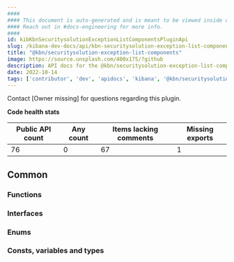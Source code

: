 ```yaml
---
####
#### This document is auto-generated and is meant to be viewed inside our experimental, new docs system.
#### Reach out in #docs-engineering for more info.
####
id: kibKbnSecuritysolutionExceptionListComponentsPluginApi
slug: /kibana-dev-docs/api/kbn-securitysolution-exception-list-components
title: "@kbn/securitysolution-exception-list-components"
image: https://source.unsplash.com/400x175/?github
description: API docs for the @kbn/securitysolution-exception-list-components plugin
date: 2022-10-14
tags: ['contributor', 'dev', 'apidocs', 'kibana', '@kbn/securitysolution-exception-list-components']
---
```




Contact [Owner missing] for questions regarding this plugin.

**Code health stats**

| Public API count  | Any count | Items lacking comments | Missing exports |
|-------------------|-----------|------------------------|-----------------|
| 76 | 0 | 67 | 1 |

## Common

### Functions
<DocDefinitionList data={kbnSecuritysolutionExceptionListComponentsObj.common.functions}/>

### Interfaces
<DocDefinitionList data={kbnSecuritysolutionExceptionListComponentsObj.common.interfaces}/>

### Enums
<DocDefinitionList data={kbnSecuritysolutionExceptionListComponentsObj.common.enums}/>

### Consts, variables and types
<DocDefinitionList data={kbnSecuritysolutionExceptionListComponentsObj.common.misc}/>

